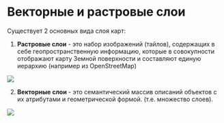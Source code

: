 # Векторные и растровые слои

Существует 2 основных вида слоя карт:

1.	**Растровые слои** - это набор изображений (тайлов), содержащих в себе геопространственную информацию, которые в совокупности отображают карту Земной поверхности и составляют единую иерархию (например из OpenStreetMap)

![](pictures/7.jpg)

2.	**Векторные слои** - это семантический массив описаний объектов с их атрибутами и геометрической формой. (т.е. множество слоев).

![](pictures/8.jpg)